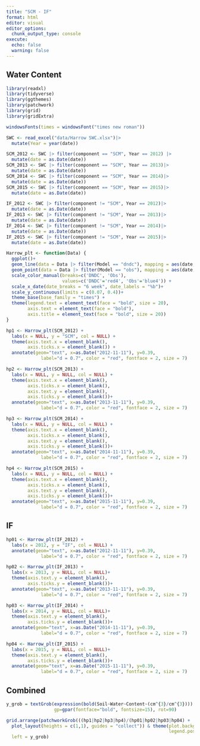 ```yaml
---
title: "SCM - IF"
format: html
editor: visual
editor_options: 
  chunk_output_type: console
execute: 
  echo: false
  warning: false
---
```


## Water Content

```r
library(readxl)
library(tidyverse)
library(ggthemes)
library(patchwork)
library(grid)
library(gridExtra)

windowsFonts(times = windowsFont("times new roman"))

SWC <- read_excel("data/Harrow SWC.xlsx")|> 
  mutate(Year = year(date))

SCM_2012 <- SWC |> filter(component == "SCM", Year == 2012) |> 
  mutate(date = as.Date(date))
SCM_2013 <- SWC |> filter(component == "SCM", Year == 2013)|> 
  mutate(date = as.Date(date))
SCM_2014 <- SWC |> filter(component == "SCM", Year == 2014)|> 
  mutate(date = as.Date(date))
SCM_2015 <- SWC |> filter(component == "SCM", Year == 2015)|> 
  mutate(date = as.Date(date))

IF_2012 <- SWC |> filter(component != "SCM", Year == 2012)|> 
  mutate(date = as.Date(date))
IF_2013 <- SWC |> filter(component != "SCM", Year == 2013)|> 
  mutate(date = as.Date(date))
IF_2014 <- SWC |> filter(component != "SCM", Year == 2014)|> 
  mutate(date = as.Date(date))
IF_2015 <- SWC |> filter(component != "SCM", Year == 2015)|> 
  mutate(date = as.Date(date))
```

```r
Harrow_plt <- function(Data) {
  ggplot()+
  geom_line(data = Data |> filter(Model == "dndc"), mapping = aes(date, Water, col = "DNDC"), linewidth = 1) +
  geom_point(data = Data |> filter(Model == "obs"), mapping = aes(date, Water, col = "Obs"), size = 2) +
  scale_color_manual(breaks=c('DNDC', 'Obs'),
                     values=c('DNDC'='red4', 'Obs'='blue4')) +
  scale_x_date(date_breaks = "6 week", date_labels = "%b")+
  scale_y_continuous(limits = c(0.07, 0.4))+
  theme_base(base_family = "times") +
  theme(legend.text = element_text(face = "bold", size = 20),
        axis.text = element_text(face = "bold"),
        axis.title = element_text(face = "bold", size = 20))
}

hp1 <- Harrow_plt(SCM_2012) +
  labs(x = NULL, y = "SCM", col = NULL) +
  theme(axis.text.x = element_blank(),
        axis.ticks.x = element_blank()) +
  annotate(geom="text", x=as.Date("2012-11-11"), y=0.39, 
             label="d = 0.7", color = "red", fontface = 2, size = 7)

hp2 <- Harrow_plt(SCM_2013) +
  labs(x = NULL, y = NULL, col = NULL) +
  theme(axis.text.x = element_blank(),
        axis.ticks.x = element_blank(),
        axis.text.y = element_blank(),
        axis.ticks.y = element_blank())+
  annotate(geom="text", x=as.Date("2013-11-11"), y=0.39, 
             label="d = 0.7", color = "red", fontface = 2, size = 7)

hp3 <- Harrow_plt(SCM_2014) +
  labs(x = NULL, y = NULL, col = NULL) +
  theme(axis.text.x = element_blank(),
        axis.ticks.x = element_blank(),
        axis.text.y = element_blank(),
        axis.ticks.y = element_blank())+
  annotate(geom="text", x=as.Date("2014-11-11"), y=0.39, 
             label="d = 0.7", color = "red", fontface = 2, size = 7)

hp4 <- Harrow_plt(SCM_2015) +
  labs(x = NULL, y = NULL, col = NULL) +
  theme(axis.text.x = element_blank(),
        axis.ticks.x = element_blank(),
        axis.text.y = element_blank(),
        axis.ticks.y = element_blank())+
  annotate(geom="text", x=as.Date("2015-11-11"), y=0.39, 
             label="d = 0.7", color = "red", fontface = 2, size = 7)


```

## IF

```r
hp01 <- Harrow_plt(IF_2012) +
  labs(x = 2012, y = "IF", col = NULL) +
  annotate(geom="text", x=as.Date("2012-11-11"), y=0.39, 
             label="d = 0.7", color = "red", fontface = 2, size = 7)

hp02 <- Harrow_plt(IF_2013) +
  labs(x = 2013, y = NULL, col = NULL)+
  theme(axis.text.y = element_blank(),
        axis.ticks.y = element_blank())+
  annotate(geom="text", x=as.Date("2013-11-11"), y=0.39, 
             label="d = 0.7", color = "red", fontface = 2, size = 7)

hp03 <- Harrow_plt(IF_2014) +
  labs(x = 2014, y = NULL, col = NULL)+
  theme(axis.text.y = element_blank(),
        axis.ticks.y = element_blank())+
  annotate(geom="text", x=as.Date("2014-11-11"), y=0.39, 
             label="d = 0.7", color = "red", fontface = 2, size = 7)

hp04 <- Harrow_plt(IF_2015) +
  labs(x = 2015, y = NULL, col = NULL)+
  theme(axis.text.y = element_blank(),
        axis.ticks.y = element_blank())+
  annotate(geom="text", x=as.Date("2015-11-11"), y=0.39, 
             label="d = 0.7", color = "red", fontface = 2, size = 7)

```

## Combined

```r
y_grob = textGrob(expression(bold(Soil~Water~Content~(cm^{3}/cm^{3}))),
                  gp=gpar(fontface="bold", fontsize=15), rot=90)

grid.arrange(patchworkGrob(((hp1|hp2|hp3|hp4)/(hp01|hp02|hp03|hp04) + 
  plot_layout(heights = c(1,1), guides = "collect")) & theme(plot.background = element_blank(),
                                                             legend.position = "top")),
  left = y_grob)
```
